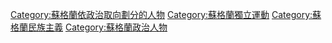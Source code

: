{{Commonscat|Scottish nationalists}}

[[Category:蘇格蘭依政治取向劃分的人物|Category:蘇格蘭依政治取向劃分的人物]]
[[Category:蘇格蘭獨立運動|Category:蘇格蘭獨立運動]]
[[Category:蘇格蘭民族主義|Category:蘇格蘭民族主義]]
[[Category:蘇格蘭政治人物|Category:蘇格蘭政治人物]]